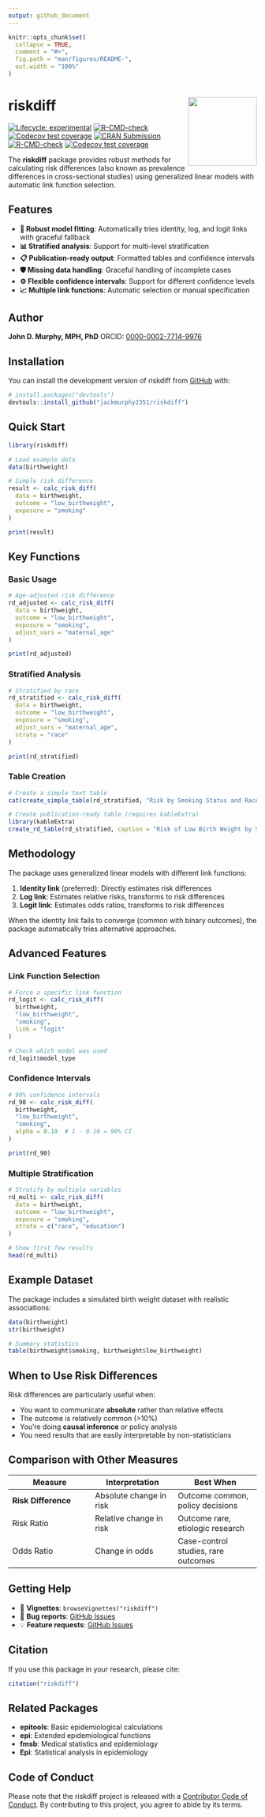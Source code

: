 ```yaml
---
output: github_document
---
```


<!-- README.md is generated from README.Rmd. Please edit that file -->

```r
knitr::opts_chunk$set(
  collapse = TRUE,
  comment = "#>",
  fig.path = "man/figures/README-",
  out.width = "100%"
)
```

# riskdiff <img src="man/figures/logo.png" align="right" height="139"/>

<!-- badges: start -->

[![Lifecycle: experimental](https://img.shields.io/badge/lifecycle-experimental-orange.svg)](https://lifecycle.r-lib.org/articles/stages.html#experimental) [![R-CMD-check](https://github.com/jackmurphy2351/riskdiff/workflows/R-CMD-check/badge.svg)](https://github.com/jackmurphy2351/riskdiff/actions) [![Codecov test coverage](https://codecov.io/gh/jackmurphy2351/riskdiff/branch/main/graph/badge.svg)](https://app.codecov.io/gh/jackmurphy2351/riskdiff?branch=main) [![CRAN Submission](https://img.shields.io/badge/CRAN-Submitted-yellow.svg)](https://cran.r-project.org/package=riskdiff) [![R-CMD-check](https://github.com/jackmurphy2351/riskdiff/actions/workflows/R-CMD-check.yaml/badge.svg)](https://github.com/jackmurphy2351/riskdiff/actions/workflows/R-CMD-check.yaml) [![Codecov test coverage](https://codecov.io/gh/jackmurphy2351/riskdiff/graph/badge.svg)](https://app.codecov.io/gh/jackmurphy2351/riskdiff)

<!-- badges: end -->

The **riskdiff** package provides robust methods for calculating risk differences (also known as prevalence differences in cross-sectional studies) using generalized linear models with automatic link function selection.

## Features

-   **🔧 Robust model fitting**: Automatically tries identity, log, and logit links with graceful fallback
-   **📊 Stratified analysis**: Support for multi-level stratification
-   **📋 Publication-ready output**: Formatted tables and confidence intervals
-   **🛡️ Missing data handling**: Graceful handling of incomplete cases
-   **⚙️ Flexible confidence intervals**: Support for different confidence levels
-   **📈 Multiple link functions**: Automatic selection or manual specification

## Author

**John D. Murphy, MPH, PhD** ORCID: [0000-0002-7714-9976](https://orcid.org/0000-0002-7714-9976)

## Installation

You can install the development version of riskdiff from [GitHub](https://github.com/) with:

``` r
# install.packages("devtools")
devtools::install_github("jackmurphy2351/riskdiff")
```

## Quick Start

```r
library(riskdiff)

# Load example data
data(birthweight)

# Simple risk difference
result <- calc_risk_diff(
  data = birthweight,
  outcome = "low_birthweight",
  exposure = "smoking"
)

print(result)
```

## Key Functions

### Basic Usage

```r
# Age-adjusted risk difference
rd_adjusted <- calc_risk_diff(
  data = birthweight,
  outcome = "low_birthweight", 
  exposure = "smoking",
  adjust_vars = "maternal_age"
)

print(rd_adjusted)
```

### Stratified Analysis

```r
# Stratified by race
rd_stratified <- calc_risk_diff(
  data = birthweight,
  outcome = "low_birthweight",
  exposure = "smoking",
  adjust_vars = "maternal_age",
  strata = "race"
)

print(rd_stratified)
```

### Table Creation

```r
# Create a simple text table
cat(create_simple_table(rd_stratified, "Risk by Smoking Status and Race"))
```

```r
# Create publication-ready table (requires kableExtra)
library(kableExtra)
create_rd_table(rd_stratified, caption = "Risk of Low Birth Weight by Smoking Status")
```

## Methodology

The package uses generalized linear models with different link functions:

1.  **Identity link** (preferred): Directly estimates risk differences
2.  **Log link**: Estimates relative risks, transforms to risk differences\
3.  **Logit link**: Estimates odds ratios, transforms to risk differences

When the identity link fails to converge (common with binary outcomes), the package automatically tries alternative approaches.

## Advanced Features

### Link Function Selection

```r
# Force a specific link function
rd_logit <- calc_risk_diff(
  birthweight, 
  "low_birthweight", 
  "smoking",
  link = "logit"
)

# Check which model was used
rd_logit$model_type
```

### Confidence Intervals

```r
# 90% confidence intervals
rd_90 <- calc_risk_diff(
  birthweight,
  "low_birthweight", 
  "smoking",
  alpha = 0.10  # 1 - 0.10 = 90% CI
)

print(rd_90)
```

### Multiple Stratification

```r
# Stratify by multiple variables
rd_multi <- calc_risk_diff(
  data = birthweight,
  outcome = "low_birthweight",
  exposure = "smoking", 
  strata = c("race", "education")
)

# Show first few results
head(rd_multi)
```

## Example Dataset

The package includes a simulated birth weight dataset with realistic associations:

```r
data(birthweight)
str(birthweight)

# Summary statistics
table(birthweight$smoking, birthweight$low_birthweight)
```

## When to Use Risk Differences

Risk differences are particularly useful when:

-   You want to communicate **absolute** rather than relative effects
-   The outcome is relatively common (\>10%)
-   You're doing **causal inference** or policy analysis
-   You need results that are easily interpretable by non-statisticians

## Comparison with Other Measures

| Measure | Interpretation | Best When |
|----|----|----|
| **Risk Difference** | Absolute change in risk | Outcome common, policy decisions |
| Risk Ratio | Relative change in risk | Outcome rare, etiologic research |
| Odds Ratio | Change in odds | Case-control studies, rare outcomes |

## Getting Help

-   📖 **Vignettes**: `browseVignettes("riskdiff")`
-   🐛 **Bug reports**: [GitHub Issues](https://github.com/jackmurphy2351/riskdiff/issues)
-   💡 **Feature requests**: [GitHub Issues](https://github.com/jackmurphy2351/riskdiff/issues)

## Citation

If you use this package in your research, please cite:

``` r
citation("riskdiff")
```

## Related Packages

-   **epitools**: Basic epidemiological calculations
-   **epi**: Extended epidemiological functions\
-   **fmsb**: Medical statistics and epidemiology
-   **Epi**: Statistical analysis in epidemiology

## Code of Conduct

Please note that the riskdiff project is released with a [Contributor Code of Conduct](https://contributor-covenant.org/version/2/1/CODE_OF_CONDUCT.html). By contributing to this project, you agree to abide by its terms.

